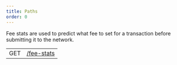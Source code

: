 ```yaml
---
title: Paths
order: 0
---
```



Fee stats are used to predict what fee to set for a transaction before submitting it to the network.

<EndpointsTable title="Endpoints">

|     |                                               |
| --- | --------------------------------------------- |
| GET | [/fee-stats](./single.mdx) |

</EndpointsTable>